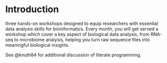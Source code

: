 # Introduction

three hands-on workshops designed to equip researchers with essential data analysis
skills for bioinformatics. Every month, you will get served a workshop which cover
a key aspect of biological data analysis, from RNA-seq to microbiome analysis,
helping you turn raw sequence files into meaningful biological insights. 

See @knuth84 for additional discussion of literate programming.
